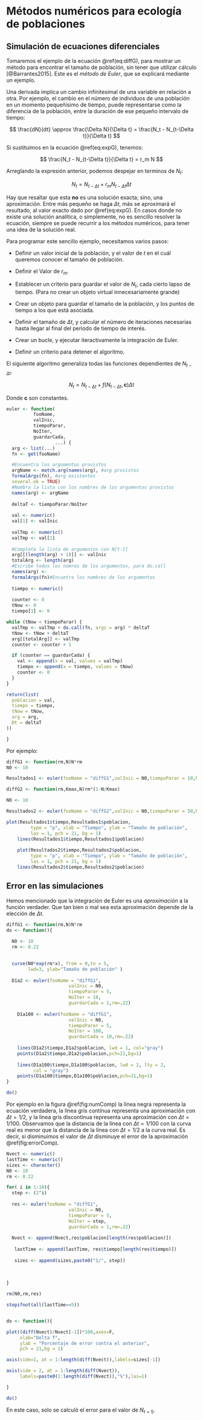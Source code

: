 # Métodos numéricos para ecología de poblaciones

## Simulación de ecuaciones diferenciales

Tomaremos el ejemplo de la  ecuación \@ref(eq:diffG), para mostrar un método para encontrar el tamaño de población, sin tener que utilizar cálculo [@Barrantes2015]. Este es el *método de Euler*, que se explicará mediante un ejemplo.

Una derivada implica un cambio infinitesimal de una variable en relación a otra. Por ejemplo, el cambio en el número de individuos de una población en un momento pequeñísimo de tiempo, puede representarse como la diferencia de la población, entre la duración de ese pequeño intervalo de tiempo:

$$
\frac{dN}{dt} \approx \frac{\Delta N}{\Delta t} = \frac{N_t - N_{t-\Delta t}}{\Delta t}
$$

Si sustituimos en la ecuación \@ref(eq:expG), tenemos:

$$
\frac{N_t - N_{t-\Delta t}}{\Delta t} = r_m N
$$

Arreglando la expresión anterior, podemos despejar en terminos de $N_t$:

$$
N_t= N_{t-\Delta t} + r_m N_{t-\Delta t} \Delta t
$$

Hay que resaltar que esta **no** es una solución exacta; sino, una aproximación. Entre más pequeño se haga $\Delta t$, más se aproximará el resultado, al valor exacto dado por \@ref(eq:expG). En casos donde no existe una solución analítica, o simplemente, no es sencillo resolver la ecuación, siempre se puede recurrir a los métodos numéricos, para tener una idea de la solución real.

Para programar este sencillo ejemplo, necesitamos varios pasos:

- Definir un valor inicial de la población, y el valor de $t$ en el cuál queremos conocer el tamaño de población.

- Definir el Valor de $r_m$.

- Establecer un criterio para guardar el valor de $N_t$, cada cierto lapso de tiempo. (Para no crear un objeto virtual innecesariamente grande)

- Crear un objeto para guardar el tamaño de la población, y los puntos de tiempo a los que está asociada.

- Definir el tamaño de $\Delta t$, y calcular el número de iteraciones necesarias hasta llegar al final del periodo de tiempo de interés.

- Crear un bucle, y ejecutar iteractivamente la integración de Euler.

- Definir un criterio para detener el algoritmo.



El siguiente algoritmo generaliza todas las funciones dependientes de $N_{t-\Delta t}$.

$$
N_t= N_{t-\Delta t} + f \left( N_{t-\Delta t},\mathbf{c} \right) \Delta t
$$

Donde $\mathbf{c}$ son constantes.

```r


euler <- function(
          fooName,
          valInic,
          tiempoParar,
          NoIter,
          guardarCada,
                  ...) {
  arg <- list(...)
  fn <- get(fooName)

  #Encuentra los argumentos provistos
  argName <- match.arg(names(arg), #arg provistos
  formalArgs(fn), #arg existentes
  several.ok = TRUE)
  #Nombra la lista con los nombres de los argumentos provistos
  names(arg) <- argName
  
  deltaT <- tiempoParar/NoIter
  
  val <- numeric()
  val[1] <- valInic
  
  valTmp <- numeric()
  valTmp <- val[1]
  
  #Completa la lista de argumentos con N[t-1]
  arg[[(length(arg) + 1)]] <- valInic
  totalArg <- length(arg)
  #Escribe todos los nomres de los argumentos, para do.call
  names(arg) <-
  formalArgs(fn)#Encuetra los nombres de los argumentos
  
  tiempo <- numeric()
  
  counter <- 0
  tNow <- 0
  tiempo[1] <- 0

while (tNow < tiempoParar) {
  valTmp <- valTmp + do.call(fn, args = arg) * deltaT
  tNow <- tNow + deltaT
  arg[[totalArg]] <- valTmp
  counter <- counter + 1

  if (counter == guardarCada) {
    val <- append(x = val, values = valTmp)
    tiempo <- append(x = tiempo, values = tNow)
    counter <- 0
  }
}

return(list(
  poblacion = val,
  tiempo = tiempo,
  tNow = tNow,
  arg = arg,
  Dt = deltaT
))

}
```


Por ejemplo:


```r

diffG1 <- function(rm,N)N*rm
N0 <- 10

Resultados1 <- euler(fooName = "diffG1",valInic = N0,tiempoParar = 10,NoIter = 100,guardarCada = 10,rm=.22)

diffG2 <- function(rm,Kmax,N)rm*(1-N/Kmax)

N0 <- 10

Resultados2 <- euler(fooName = "diffG2",valInic = N0,tiempoParar = 50,NoIter = 500,guardarCada = 50,rm=1.92,Kmax=60)

plot(Resultados1$tiempo,Resultados1$poblacion,
         type = "p", xlab = "Tiempo", ylab = "Tamaño de población",
         las = 1, pch = 21, bg = 1)
    lines(Resultados1$tiempo,Resultados1$poblacion)
    
    plot(Resultados2$tiempo,Resultados2$poblacion,
         type = "p", xlab = "Tiempo", ylab = "Tamaño de población",
         las = 1, pch = 21, bg = 1)
    lines(Resultados2$tiempo,Resultados2$poblacion)
```


## Error en las simulaciones

Hemos mencionado que la integración de Euler es una *aproximación* a la función verdader. Que tan bien o mal sea esta aproximación depende de la elección de $\Delta t$.

```r
diffG1 <- function(rm,N)N*rm
do <- function(){
  
  N0 <- 10
  rm <- 0.22

  
  curve(N0*exp(rm*x), from = 0,to = 5,
        lwd=3, ylab="Tamaño de población" )
  
  D1a2 <- euler(fooName = "diffG1",
                       valInic = N0,
                       tiempoParar = 5,
                       NoIter = 10,
                       guardarCada = 1,rm=.22)
  
    D1a100 <- euler(fooName = "diffG1",
                       valInic = N0,
                       tiempoParar = 5,
                       NoIter = 100,
                       guardarCada = 10,rm=.22)
    
    lines(D1a2$tiempo,D1a2$poblacion, lwd = 1, col="gray")
    points(D1a2$tiempo,D1a2$poblacion,pch=21,bg=1)
    
    lines(D1a100$tiempo,D1a100$poblacion, lwd = 2, lty = 2,
          col = "gray")
    points(D1a100$tiempo,D1a100$poblacion,pch=21,bg=1)
}

do()
```


Por ejemplo en la figura \@ref(fig:numComp) la línea negra representa la ecuación verdadera, la línea gris contínua representa una aproximación con $\Delta t = 1/2$, y la línea gris discontinua representa una aproximación con $\Delta t = 1/100$. Observamos que la distancia de la línea con $\Delta t = 1/100$ con la curva real es menor que la distancia de la línea con $\Delta t = 1/2$ a la curva real. Es decir, si disminuimos el valor de $\Delta t$ disminuye el error de la aproximación \@ref(fig:errorComp).


```r

Nvect <- numeric()
lastTime <- numeric()
sizes <- character()
N0 <- 10
rm <- 0.22

for( i in 1:10){
  step <- (2^i)
  
  res <- euler(fooName = "diffG1",
                       valInic = N0,
                       tiempoParar = 5,
                       NoIter = step,
                       guardarCada = 1,rm=.22)
  
  Nvect <- append(Nvect,res$poblacion[length(res$poblacion)])
  
   lastTime <- append(lastTime, res$tiempo[length(res$tiempo)])
   
   sizes <- append(sizes,paste0("1/", step))
  
  
  
}

rm(N0,rm,res)

stopifnot(all(lastTime==5))


do <- function(){

plot((diff(Nvect)/Nvect[-1])*100,axes=F, 
     xlab="Delta T",
     ylab = "Porcentaje de error contra el anterior",
     pch = 21,bg = 1)

axis(side=1, at = 1:length(diff(Nvect)),labels=sizes[-1])

axis(side = 2, at = 1:length(diff(Nvect)),
     labels=paste0(1:length(diff(Nvect)),"%"),las=1)

}

do()
```

En este caso, solo se calculó el error para el valor de $N_{t=5}$.